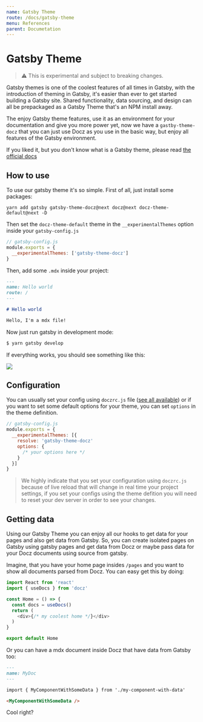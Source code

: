 ```yaml
---
name: Gatsby Theme
route: /docs/gatsby-theme
menu: References
parent: Documetation
---
```


# Gatsby Theme

> ⚠️ This is experimental and subject to breaking changes.

Gatsby themes is one of the coolest features of all times in Gatsby, with the introduction of theming in Gatsby,
it's easier than ever to get started building a Gatsby site. Shared functionality, data sourcing, and design can all be prepackaged
as a Gatsby Theme that's an NPM install away.

The enjoy Gatsby theme features, use it as an environment for your documentation and give you more power yet, now we have
a `gastby-theme-docz` that you can just use Docz as you use in the basic way, but enjoy all features of the Gatsby environment.

If you liked it, but you don't know what is a Gatsby theme, please read [the official docs](https://www.gatsbyjs.org/docs/gatsby-theme)

## How to use

To use our gatsby theme it's so simple. First of all, just install some packages:

```
yarn add gatsby gatsby-theme-docz@next docz@next docz-theme-default@next -D
```

Then set the `docz-theme-default` theme in the `__experimentalThemes` option inside your `gatsby-config.js`

```js
// gatsby-config.js
module.exports = {
  __experimentalThemes: ['gatsby-theme-docz']
}
```

Then, add some `.mdx` inside your project:

```markdown
---
name: Hello world
route: /
---

# Hello world

Hello, I'm a mdx file!
```

Now just run gatsby in development mode:

```bash
$ yarn gatsby develop
```

If everything works, you should see something like this:

![](https://cdn-std.dprcdn.net/files/acc_649651/rK9fYf)

## Configuration

You can usually set your config using `doczrc.js` file ([see all available](/docs/project-configuration)) or if you want to
set some default options for your theme, you can set `options` in the theme definition.

```js
// gatsby-config.js
module.exports = {
  __experimentalThemes: [{
    resolve: 'gatsby-theme-docz'
    options: {
      /* your options here */
    }
  }]
}
```

> We highly indicate that you set your configuration using `doczrc.js` because of live reload that will change in real time your project settings, if you set your configs using the theme defition you will need to reset your dev server in order to see your changes.

## Getting data

Using our Gatsby Theme you can enjoy all our hooks to get data for your pages and also get data from Gatsby.
So, you can create isolated pages on Gatsby using gatsby pages and get data from Docz or maybe pass data
for your Docz documents using source from gatsby.

Imagine, that you have your home page insides `/pages` and you want to show all documents parsed from Docz. You can easy get this by doing:

```js
import React from 'react'
import { useDocs } from 'docz'

const Home = () => {
  const docs = useDocs()
  return (
    <div>{/* my coolest home */}</div>
  )
}

export default Home
```

Or you can have a mdx document inside Docz that have data from Gatsby too:

```markdown
---
name: MyDoc
---

import { MyComponentWithSomeData } from './my-component-with-data'

<MyComponentWithSomeData />
```

Cool right?
